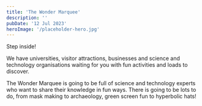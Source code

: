 ```yaml
---
title: 'The Wonder Marquee'
description: ''
pubDate: '12 Jul 2023'
heroImage: '/placeholder-hero.jpg'
---
```


Step inside! 

We have universities, visitor attractions, businesses and science and technology organisations waiting for you with fun activities and loads to discover.  

The Wonder Marquee is going to be full of science and technology experts who want to share their knowledge in fun ways. There is going to be lots to do, from mask making to archaeology, green screen fun to hyperbolic hats!  


